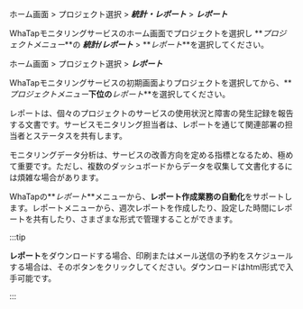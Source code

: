 <Xclude product='browser'>

ホーム画面 > プロジェクト選択 > **_統計・レポート_** > **_レポート_**

WhaTapモニタリングサービスのホーム画面でプロジェクトを選択し **_プロジェクトメニュー_**の **_統計/レポート_** > **_レポート_**を選択してください。 

</Xclude>

<InDoc product='browser'>

ホーム画面 > プロジェクト選択 > **_レポート_**

WhaTapモニタリングサービスの初期画面よりプロジェクトを選択してから、**_プロジェクトメニュー_**下位の**_レポート_**を選択してください。 

</InDoc>

レポートは、個々のプロジェクトのサービスの使用状況と障害の発生記録を報告する文書です。サービスモニタリング担当者は、レポートを通じて関連部署の担当者とステータスを共有します。

モニタリングデータ分析は、サービスの改善方向を定める指標となるため、極めて重要です。ただし、複数のダッシュボードからデータを収集して文書化するには煩雑な場合があります。  

WhaTapの**_レポート_**メニューから、**レポート作成業務の自動化**をサポートします。レポートメニューから、週次レポートを作成したり、設定した時間にレポートを共有したり、さまざまな形式で管理することができます。

:::tip

**レポート**をダウンロードする場合、印刷またはメール送信の予約をスケジュールする場合は、そのボタンをクリックしてください。ダウンロードはhtml形式で入手可能です。

:::
